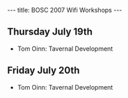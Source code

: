 ---
title: BOSC 2007 Wifi Workshops
---

==Thursday July 19th==

* Tom Oinn: Tavernal Development

==Friday July 20th==

* Tom Oinn: Tavernal Development